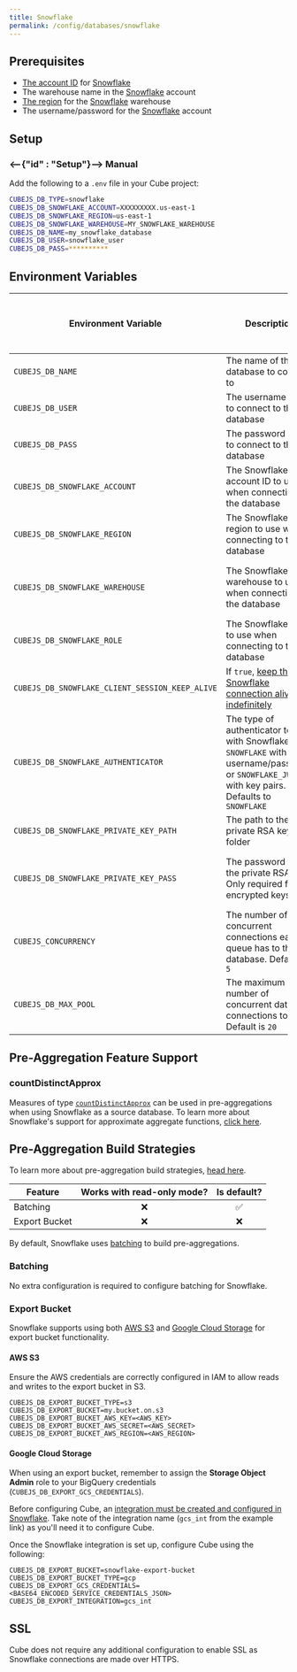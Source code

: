 ```yaml
---
title: Snowflake
permalink: /config/databases/snowflake
---
```


## Prerequisites

- [The account ID][dbt-docs-snowflake-account] for [Snowflake][snowflake]
- The warehouse name in the [Snowflake][snowflake] account
- [The region][snowflake-docs-regions] for the [Snowflake][snowflake] warehouse
- The username/password for the [Snowflake][snowflake] account

## Setup

### <--{"id" : "Setup"}--> Manual

Add the following to a `.env` file in your Cube project:

```bash
CUBEJS_DB_TYPE=snowflake
CUBEJS_DB_SNOWFLAKE_ACCOUNT=XXXXXXXXX.us-east-1
CUBEJS_DB_SNOWFLAKE_REGION=us-east-1
CUBEJS_DB_SNOWFLAKE_WAREHOUSE=MY_SNOWFLAKE_WAREHOUSE
CUBEJS_DB_NAME=my_snowflake_database
CUBEJS_DB_USER=snowflake_user
CUBEJS_DB_PASS=**********
```

## Environment Variables

| Environment Variable                            | Description                                                                                                                                         | Possible Values                                            | Required | [Can decorate with a data source?][ref-config-multiple-ds-decorating-env] |
| ----------------------------------------------- | --------------------------------------------------------------------------------------------------------------------------------------------------- | ---------------------------------------------------------- | :------: | :-----------------------------------------------------------------------: |
| `CUBEJS_DB_NAME`                                | The name of the database to connect to                                                                                                              | A valid database name                                      |    ✅    |                                    ✅                                     |
| `CUBEJS_DB_USER`                                | The username used to connect to the database                                                                                                        | A valid database username                                  |    ✅    |                                    ✅                                     |
| `CUBEJS_DB_PASS`                                | The password used to connect to the database                                                                                                        | A valid database password                                  |    ✅    |                                    ✅                                     |
| `CUBEJS_DB_SNOWFLAKE_ACCOUNT`                   | The Snowflake account ID to use when connecting to the database                                                                                     | [A valid Snowflake account ID][dbt-docs-snowflake-account] |    ✅    |                                    ✅                                     |
| `CUBEJS_DB_SNOWFLAKE_REGION`                    | The Snowflake region to use when connecting to the database                                                                                         | [A valid Snowflake region][snowflake-docs-regions]         |    ✅    |                                    ✅                                     |
| `CUBEJS_DB_SNOWFLAKE_WAREHOUSE`                 | The Snowflake warehouse to use when connecting to the database                                                                                      | A valid Snowflake warehouse for the account                |    ✅    |                                    ✅                                     |
| `CUBEJS_DB_SNOWFLAKE_ROLE`                      | The Snowflake role to use when connecting to the database                                                                                           | A valid Snowflake role for the account                     |    ❌    |                                    ✅                                     |
| `CUBEJS_DB_SNOWFLAKE_CLIENT_SESSION_KEEP_ALIVE` | If `true`, [keep the Snowflake connection alive indefinitely][snowflake-docs-connection-options]                                                    | `true`, `false`                                            |    ❌    |                                    ✅                                     |
| `CUBEJS_DB_SNOWFLAKE_AUTHENTICATOR`             | The type of authenticator to use with Snowflake. Use `SNOWFLAKE` with username/password, or `SNOWFLAKE_JWT` with key pairs. Defaults to `SNOWFLAKE` | `SNOWFLAKE`, `SNOWFLAKE_JWT`                               |    ❌    |                                    ✅                                     |
| `CUBEJS_DB_SNOWFLAKE_PRIVATE_KEY_PATH`          | The path to the private RSA key folder                                                                                                              | A valid path to the private RSA key                        |    ❌    |                                    ✅                                     |
| `CUBEJS_DB_SNOWFLAKE_PRIVATE_KEY_PASS`          | The password for the private RSA key. Only required for encrypted keys                                                                              | A valid password for the encrypted private RSA key         |    ❌    |                                    ✅                                     |
| `CUBEJS_CONCURRENCY`                            | The number of concurrent connections each queue has to the database. Default is `5`                                                                 | A valid number                                             |    ❌    |                                    ❌                                     |
| `CUBEJS_DB_MAX_POOL`                            | The maximum number of concurrent database connections to pool. Default is `20`                                                                      | A valid number                                             |    ❌    |                                    ✅                                     |

## Pre-Aggregation Feature Support

### countDistinctApprox

Measures of type
[`countDistinctApprox`][ref-schema-ref-types-formats-countdistinctapprox] can be
used in pre-aggregations when using Snowflake as a source database. To learn
more about Snowflake's support for approximate aggregate functions, [click
here][snowflake-docs-approx-agg-fns].

## Pre-Aggregation Build Strategies

<InfoBox>

To learn more about pre-aggregation build strategies, [head
here][ref-caching-using-preaggs-build-strats].

</InfoBox>

| Feature       | Works with read-only mode? | Is default? |
| ------------- | :------------------------: | :---------: |
| Batching      |             ❌             |     ✅      |
| Export Bucket |             ❌             |     ❌      |

By default, Snowflake uses [batching][self-preaggs-batching] to build
pre-aggregations.

### Batching

No extra configuration is required to configure batching for Snowflake.

### Export Bucket

Snowflake supports using both [AWS S3][aws-s3] and [Google Cloud
Storage][google-cloud-storage] for export bucket functionality.

#### AWS S3

<InfoBox>

Ensure the AWS credentials are correctly configured in IAM to allow reads and
writes to the export bucket in S3.

</InfoBox>

```dotenv
CUBEJS_DB_EXPORT_BUCKET_TYPE=s3
CUBEJS_DB_EXPORT_BUCKET=my.bucket.on.s3
CUBEJS_DB_EXPORT_BUCKET_AWS_KEY=<AWS_KEY>
CUBEJS_DB_EXPORT_BUCKET_AWS_SECRET=<AWS_SECRET>
CUBEJS_DB_EXPORT_BUCKET_AWS_REGION=<AWS_REGION>
```

#### Google Cloud Storage

<InfoBox>

When using an export bucket, remember to assign the **Storage Object Admin**
role to your BigQuery credentials (`CUBEJS_DB_EXPORT_GCS_CREDENTIALS`).

</InfoBox>

Before configuring Cube, an [integration must be created and configured in
Snowflake][snowflake-docs-gcs-integration]. Take note of the integration name
(`gcs_int` from the example link) as you'll need it to configure Cube.

Once the Snowflake integration is set up, configure Cube using the following:

```dotenv
CUBEJS_DB_EXPORT_BUCKET=snowflake-export-bucket
CUBEJS_DB_EXPORT_BUCKET_TYPE=gcp
CUBEJS_DB_EXPORT_GCS_CREDENTIALS=<BASE64_ENCODED_SERVICE_CREDENTIALS_JSON>
CUBEJS_DB_EXPORT_INTEGRATION=gcs_int
```

## SSL

Cube does not require any additional configuration to enable SSL as Snowflake
connections are made over HTTPS.

[aws-s3]: https://aws.amazon.com/s3/
[dbt-docs-snowflake-account]:
  https://docs.getdbt.com/reference/warehouse-profiles/snowflake-profile#account
[google-cloud-storage]: https://cloud.google.com/storage
[ref-caching-using-preaggs-build-strats]:
  /caching/using-pre-aggregations#pre-aggregation-build-strategies
[ref-config-multiple-ds-decorating-env]:
  /config/multiple-data-sources#configuring-data-sources-with-environment-variables-decorated-environment-variables
[ref-env-var]: /reference/environment-variables#database-connection
[ref-schema-ref-types-formats-countdistinctapprox]:
  /schema/reference/types-and-formats#count-distinct-approx
[self-preaggs-batching]: #batching
[snowflake]: https://www.snowflake.com/
[snowflake-docs-connection-options]:
  https://docs.snowflake.com/en/user-guide/nodejs-driver-use.html#additional-connection-options
[snowflake-docs-gcs-integration]:
  https://docs.snowflake.com/en/user-guide/data-load-gcs-config.html
[snowflake-docs-regions]:
  https://docs.snowflake.com/en/user-guide/intro-regions.html
[snowflake-docs-approx-agg-fns]:
  https://docs.snowflake.com/en/sql-reference/functions/approx_count_distinct.html

